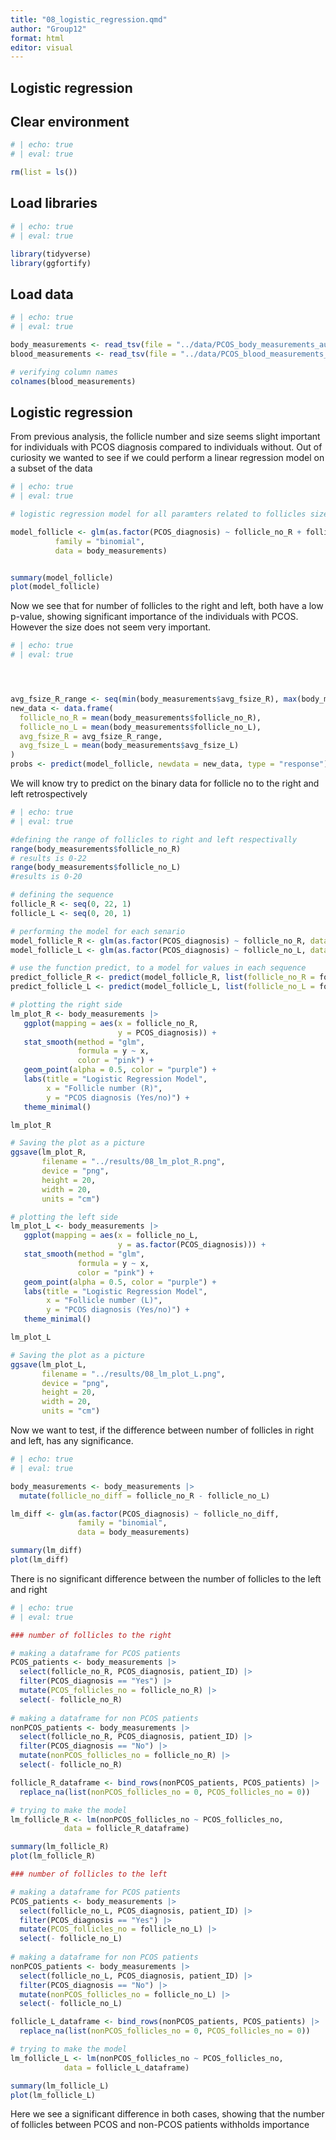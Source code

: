 ```yaml
---
title: "08_logistic_regression.qmd"
author: "Group12"
format: html
editor: visual
---
```


## Logistic regression

## Clear environment

```r
# | echo: true 
# | eval: true  

rm(list = ls())
```

## Load libraries

```r
# | echo: true 
# | eval: true  

library(tidyverse)
library(ggfortify)

```

## Load data

```r
# | echo: true 
# | eval: true 

body_measurements <- read_tsv(file = "../data/PCOS_body_measurements_aug.tsv")
blood_measurements <- read_tsv(file = "../data/PCOS_blood_measurements_aug.tsv")

# verifying column names
colnames(blood_measurements)
```

## Logistic regression

From previous analysis, the follicle number and size seems slight important for individuals with PCOS diagnosis compared to individuals without. Out of curiosity we wanted to see if we could perform a linear regression model on a subset of the data

```r
# | echo: true 
# | eval: true 

# logistic regression model for all paramters related to follicles size of number

model_follicle <- glm(as.factor(PCOS_diagnosis) ~ follicle_no_R + follicle_no_L + avg_fsize_R + avg_fsize_L, 
          family = "binomial",
          data = body_measurements)


summary(model_follicle)
plot(model_follicle)


```

Now we see that for number of follicles to the right and left, both have a low p-value, showing significant importance of the individuals with PCOS. However the size does not seem very important.

```r
# | echo: true 
# | eval: true 




avg_fsize_R_range <- seq(min(body_measurements$avg_fsize_R), max(body_measurements$avg_fsize_R), length.out = 100)
new_data <- data.frame(
  follicle_no_R = mean(body_measurements$follicle_no_R),
  follicle_no_L = mean(body_measurements$follicle_no_L),
  avg_fsize_R = avg_fsize_R_range,
  avg_fsize_L = mean(body_measurements$avg_fsize_L)
)
probs <- predict(model_follicle, newdata = new_data, type = "response")
```

We will know try to predict on the binary data for follicle no to the right and left retrospectively

```r
# | echo: true 
# | eval: true 

#defining the range of follicles to right and left respectivally
range(body_measurements$follicle_no_R)
# results is 0-22
range(body_measurements$follicle_no_L)
#results is 0-20

# defining the sequence
follicle_R <- seq(0, 22, 1)
follicle_L <- seq(0, 20, 1)

# performing the model for each senario
model_follicle_R <- glm(as.factor(PCOS_diagnosis) ~ follicle_no_R, data = body_measurements, family = "binomial")
model_follicle_L <- glm(as.factor(PCOS_diagnosis) ~ follicle_no_L, data = body_measurements, family = "binomial")

# use the function predict, to a model for values in each sequence
predict_follicle_R <- predict(model_follicle_R, list(follicle_no_R = follicle_R), ,type="response")
predict_follicle_L <- predict(model_follicle_L, list(follicle_no_L = follicle_L), ,type="response")

# plotting the right side
lm_plot_R <- body_measurements |>
   ggplot(mapping = aes(x = follicle_no_R, 
                        y = PCOS_diagnosis)) +
   stat_smooth(method = "glm",
               formula = y ~ x,
               color = "pink") +
   geom_point(alpha = 0.5, color = "purple") +
   labs(title = "Logistic Regression Model",
        x = "Follicle number (R)",
        y = "PCOS diagnosis (Yes/no)") +
   theme_minimal()

lm_plot_R

# Saving the plot as a picture
ggsave(lm_plot_R,
       filename = "../results/08_lm_plot_R.png",
       device = "png",
       height = 20,
       width = 20,
       units = "cm")

# plotting the left side
lm_plot_L <- body_measurements |>
   ggplot(mapping = aes(x = follicle_no_L, 
                        y = as.factor(PCOS_diagnosis))) +
   stat_smooth(method = "glm",
               formula = y ~ x,
               color = "pink") +
   geom_point(alpha = 0.5, color = "purple") +
   labs(title = "Logistic Regression Model",
        x = "Follicle number (L)",
        y = "PCOS diagnosis (Yes/no)") +
   theme_minimal()

lm_plot_L

# Saving the plot as a picture
ggsave(lm_plot_L,
       filename = "../results/08_lm_plot_L.png",
       device = "png",
       height = 20,
       width = 20,
       units = "cm")

```

Now we want to test, if the difference between number of follicles in right and left, has any significance.

```r
# | echo: true 
# | eval: true 

body_measurements <- body_measurements |>
  mutate(follicle_no_diff = follicle_no_R - follicle_no_L)

lm_diff <- glm(as.factor(PCOS_diagnosis) ~ follicle_no_diff, 
               family = "binomial",
               data = body_measurements)

summary(lm_diff)
plot(lm_diff)


```

There is no significant difference between the number of follicles to the left and right

```r
# | echo: true 
# | eval: true 

### number of follicles to the right

# making a dataframe for PCOS patients
PCOS_patients <- body_measurements |>
  select(follicle_no_R, PCOS_diagnosis, patient_ID) |>
  filter(PCOS_diagnosis == "Yes") |>
  mutate(PCOS_follicles_no = follicle_no_R) |>
  select(- follicle_no_R)
  
# making a dataframe for non PCOS patients
nonPCOS_patients <- body_measurements |>
  select(follicle_no_R, PCOS_diagnosis, patient_ID) |>
  filter(PCOS_diagnosis == "No") |>
  mutate(nonPCOS_follicles_no = follicle_no_R) |>
  select(- follicle_no_R)

follicle_R_dataframe <- bind_rows(nonPCOS_patients, PCOS_patients) |>
  replace_na(list(nonPCOS_follicles_no = 0, PCOS_follicles_no = 0))

# trying to make the model
lm_follicle_R <- lm(nonPCOS_follicles_no ~ PCOS_follicles_no, 
            data = follicle_R_dataframe)

summary(lm_follicle_R)
plot(lm_follicle_R)

### number of follicles to the left

# making a dataframe for PCOS patients
PCOS_patients <- body_measurements |>
  select(follicle_no_L, PCOS_diagnosis, patient_ID) |>
  filter(PCOS_diagnosis == "Yes") |>
  mutate(PCOS_follicles_no = follicle_no_L) |>
  select(- follicle_no_L)
  
# making a dataframe for non PCOS patients
nonPCOS_patients <- body_measurements |>
  select(follicle_no_L, PCOS_diagnosis, patient_ID) |>
  filter(PCOS_diagnosis == "No") |>
  mutate(nonPCOS_follicles_no = follicle_no_L) |>
  select(- follicle_no_L)

follicle_L_dataframe <- bind_rows(nonPCOS_patients, PCOS_patients) |>
  replace_na(list(nonPCOS_follicles_no = 0, PCOS_follicles_no = 0))

# trying to make the model
lm_follicle_L <- lm(nonPCOS_follicles_no ~ PCOS_follicles_no, 
            data = follicle_L_dataframe)

summary(lm_follicle_L)
plot(lm_follicle_L)

```

Here we see a significant difference in both cases, showing that the number of follicles between PCOS and non-PCOS patients withholds importance
